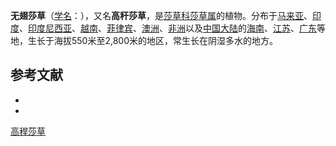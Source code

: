 {{Speciesbox
| name = 高稈莎草
| status = 
| status_system = 
| image =
| genus = Cyperus
| species = exaltatus
| authority = Retz.
| subdivision_ranks =[[变种|变种]]
| subdivision =
* 高稈莎草 ''C. e.'' var. ''exaltatus''
* [[长穗高稈莎草|长穗高稈莎草]] ''C. e.'' var. ''megalanthus''
* [[海南高稈莎草|海南高稈莎草]] ''C. e.'' var. ''hainanensis''
* [[广东高稈莎草|广东高稈莎草]] ''C. e.'' var. ''tenuispicatus''
}}
'''无翅莎草'''（[[学名|学名]]：{{lang|la|'''''Cyperus exaltatus'''''}}），又名'''高秆莎草'''，是[[莎草科|莎草科]][[莎草属|莎草属]]的植物。分布于[[马来亚|马来亚]]、[[印度|印度]]、[[印度尼西亚|印度尼西亚]]、[[越南|越南]]、[[菲律宾|菲律宾]]、[[澳洲|澳洲]]、[[非洲|非洲]]以及[[中国大陆|中国大陆]]的[[海南|海南]]、[[江苏|江苏]]、[[广东|广东]]等地，生长于海拔550米至2,800米的地区，常生长在阴湿多水的地方。

== 参考文献 ==

* {{cite web| url =http://www.bioinfo.cn/db05/KmzwSpecies.php?action=view&id=6877| title =高稈莎草| work =《中国高等植物数据库全库》| publisher =中国科学院微生物研究所| author =昆明植物研究所| accessdate =2009-02-24| deadurl =yes| archiveurl =https://web.archive.org/web/20160305000108/http://www.bioinfo.cn/db05/KmzwSpecies.php?action=view&id=6877| archivedate =2016-03-05}}
* {{TaiBNET| zh=无翅莎草 | id=201278 | binomial=Cyperus exaltatus | authority=Retz., 1789 | var= | accessdate=2013-01-24}}
{{Taxonbar|from=Q11085821}}

[[Category:莎草属|高稈莎草]]


{{植物小作品}}